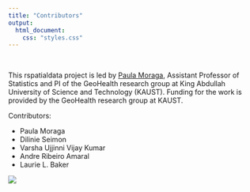 ```yaml
---
title: "Contributors"
output:
  html_document:
    css: "styles.css"
---
```


<link rel="stylesheet" href="https://cdnjs.cloudflare.com/ajax/libs/font-awesome/4.7.0/css/font-awesome.min.css">

<br>

This rspatialdata project is led by [Paula Moraga](https://www.paulamoraga.com/), Assistant Professor of Statistics and PI of the GeoHealth research group at King Abdullah University of Science and Technology (KAUST). Funding for the work is provided by the GeoHealth research group at KAUST.


Contributors:

- Paula Moraga
- Dilinie Seimon
- Varsha Ujjinni Vijay Kumar
- Andre Ribeiro Amaral
- Laurie L. Baker

<img style ="display: block; margin-left: auto; margin-right: auto;" src="images/kaust-logo-small.png">


